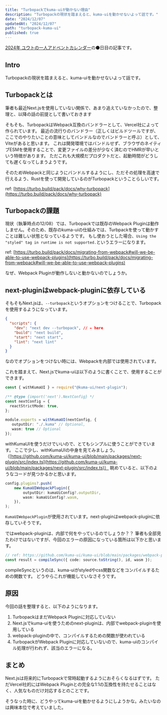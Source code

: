 ```yaml
---
title: "Turbopackでkuma-uiが動かない理由"
description: "Turbopackの現状を踏まえると、kuma-uiを動かせないよって話です。"
date: "2024/12/07"
updatedAt: "2024/12/07"
path: "turbopack-kuma-ui"
published: true
---
```


[2024年 ユウトの一人アドベントカレンダー](https://adventar.org/calendars/9980)の⚫️日目の記事です。

## Intro

Turbopackの現状を踏まえると、kuma-uiを動かせないよって話です。

## Turbopackとは

筆者も最近Next.jsを使用していない関係で、あまり追えていなかったので、整理と、以降の話の前提として書いておきます

そもそも、TurbopackはWebpack互換のバンドラーとして、Vercel社によって作られています。
最近の流行りのバンドラー（正しくはビルドツールですが、ここでのやりたいことの意味としてバンドルなのでバンドラーと呼ぶ）として、Viteがあると思います。
これは開発環境ではバンドルせず、ブラウザのネイティブESMを使用することで、変更ファイルの差分が少なく済むのでHMRが早いという特徴があります。
ただこれも大規模だプロダクトだと、起動時間がどうしても遅くなってしまうようです。

そのためWebpackと同じようにバンドルするようにし、ただその処理を高速で行えるよう、Rustを使って開発しているのがTurbopackということらしいです。

ref: [https://turbo.build/pack/docs/why-turbopack](https://turbo.build/pack/docs/why-turbopack)

## Turbopackの課題

現状（執筆時点の12/08）では、Turbopackでは既存のWebpack Pluginは動作しません。そのため、既存のkuma-uiの仕組みでは、Turbpackを使って動かすことは難しい状態となっているようです。
もし使おうとした場合、`Using the "styled" tag in runtime is not supported.`というエラーになります。

ref: [https://turbo.build/pack/docs/migrating-from-webpack#will-we-be-able-to-use-webpack-plugins](https://turbo.build/pack/docs/migrating-from-webpack#will-we-be-able-to-use-webpack-plugins)

なぜ、Webpack Pluginが動作しないと動かないのでしょうか。

## next-pluginはwebpack-pluginに依存している

そもそもNext.jsは、`--turbopack`というオプションをつけることで、Turbopackを使用するようになっています。
```json
{
  "scripts": {
    "dev": "next dev --turbopack", // ← here
    "build": "next build",
    "start": "next start",
    "lint": "next lint"
  }
}
```
なのでオプションをつけない時には、Webpackを内部では使用されています。

これを踏まえて、Next.jsでkuma-uiは以下のように書くことで、使用することができます。

```ts
const { withKumaUI } = require("@kuma-ui/next-plugin");
 
/** @type {import('next').NextConfig} */
const nextConfig = {
  reactStrictMode: true,
};
 
module.exports = withKumaUI(nextConfig, {
   outputDir: "./.kuma" // Optional,
   wasm: true // Optional
});
```

withKumaUIを使うだけでいいので、とてもシンプルに使うことができています。
ここで少し、withKumaUIの中身を見てみましょう。（[https://github.com/kuma-ui/kuma-ui/blob/main/packages/next-plugin/src/index.ts](https://github.com/kuma-ui/kuma-ui/blob/main/packages/next-plugin/src/index.ts)）
眺めていると、以下のようなコードが見つかるかと思います。

```ts
config.plugins?.push(
    new KumaUIWebpackPlugin({
        outputDir: kumaUiConfig?.outputDir,
        wasm: kumaUiConfig?.wasm,
    }),
);
```

`KumaUIWebpackPlugin`が使用されています。next-pluginはwebpack-pluginに依存していそうです。

ではwebpack-pluginは、内部で何をやっているのでしょうか？？
筆者も全部見たわけではないですが、今回のエラーの原因になっている箇所は以下かと思います。

```ts
// ref: https://github.com/kuma-ui/kuma-ui/blob/main/packages/webpack-plugin/src/loader.ts#L54
const result = compileSync({ code: source.toString(), id, wasm });
```

compileSyncというのは、kuma-uiがstyledやcss関数などをコンパイルするための関数です。
どうやらこれが機能していなさそうです。

## 原因

今回の話を整理すると、以下のようになります。

1. TurbopackはまだWebpack Pluginに対応していない
2. Next.jsでkuma-uiを使うためのnext-pluginは、内部でwebpack-pluginを使用している
3. webpack-pluginの中で、コンパイルするための関数が使われている
4. TurbopackがWebpack Pluginに対応していないので、kuma-uiのコンパイル処理が行われず、該当のエラーになる。

## まとめ

Next.jsは将来的にTurbopackで常時起動するようにおそらくなるはずです。
ただVercel社的にはWebpack Pluginとの完全な1:1の互換性を持たせることはなく、人気なものだけ対応するとのことです。

そうなった時に、どうやってkuma-uiを動かせるようにしようかな。みたいなのは興味本位で考えていました。